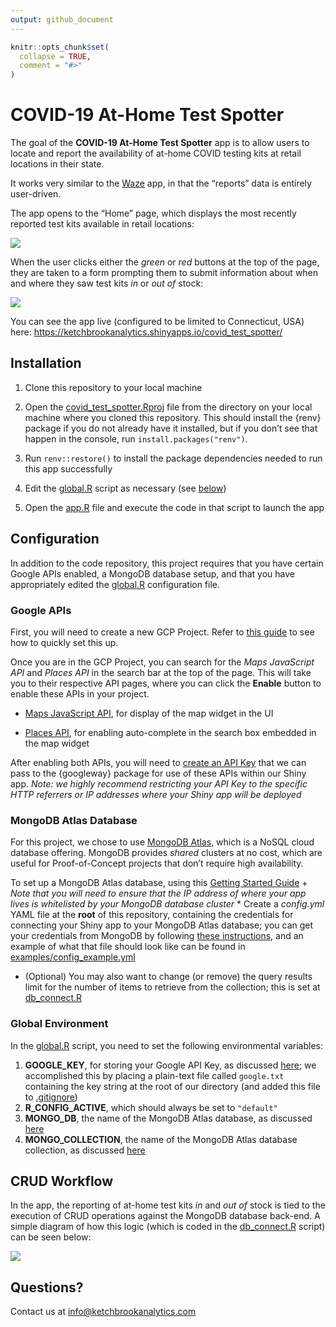 ```yaml
---
output: github_document
---
```


<!-- README.md is generated from README.Rmd. Please edit that file -->

```r
knitr::opts_chunk$set(
  collapse = TRUE,
  comment = "#>"
)
```

# COVID-19 At-Home Test Spotter

<!-- badges: start -->
<!-- badges: end -->

The goal of the **COVID-19 At-Home Test Spotter** app is to allow users to locate and report the availability of at-home COVID testing kits at retail locations in their state.

It works very similar to the [Waze](https://www.waze.com/) app, in that the "reports" data is entirely user-driven.

The app opens to the "Home" page, which displays the most recently reported test kits available in retail locations:

![](www/home_page.PNG)

When the user clicks either the *green* or *red* buttons at the top of the page, they are taken to a form prompting them to submit information about when and where they saw test kits *in* or *out of* stock:

![](www/report_in_page.PNG)

You can see the app live (configured to be limited to Connecticut, USA) here: [https://ketchbrookanalytics.shinyapps.io/covid_test_spotter/](https://ketchbrookanalytics.shinyapps.io/covid_test_spotter/) 

## Installation

1. Clone this repository to your local machine

2. Open the [covid_test_spotter.Rproj](covid_test_spotter.Rproj) file from the directory on your local machine where you cloned this repository. This should install the {renv} package if you do not already have it installed, but if you don't see that happen in the console, run `install.packages("renv")`.

3. Run `renv::restore()` to install the package dependencies needed to run this app successfully

4. Edit the [global.R](global.R) script as necessary (see [below](#configuration))

5. Open the [app.R](app.R) file and execute the code in that script to launch the app

## Configuration

In addition to the code repository, this project requires that you have certain Google APIs enabled, a MongoDB database setup, and that you have appropriately edited the [global.R](#global-environment) configuration file.

### Google APIs

First, you will need to create a new GCP Project. Refer to [this guide](https://cloud.google.com/resource-manager/docs/creating-managing-projects#creating_a_project) to see how to quickly set this up.

Once you are in the GCP Project, you can search for the *Maps JavaScript API* and *Places API* in the search bar at the top of the page. This will take you to their respective API pages, where you can click the **Enable** button to enable these APIs in your project.

* [Maps JavaScript API](https://developers.google.com/maps/documentation/javascript/overview), for display of the map widget in the UI

* [Places API](https://developers.google.com/maps/documentation/places/web-service/overview), for enabling auto-complete in the search box embedded in the map widget

After enabling both APIs, you will need to [create an API Key](https://cloud.google.com/docs/authentication/api-keys#creating_an_api_key) that we can pass to the {googleway} package for use of these APIs within our Shiny app. *Note: we highly recommend restricting your API Key to the specific HTTP referrers or IP addresses where your Shiny app will be deployed*

### MongoDB Atlas Database

For this project, we chose to use [MongoDB Atlas](https://www.mongodb.com/atlas/database), which is a NoSQL cloud database offering. MongoDB provides *shared* clusters at no cost, which are useful for Proof-of-Concept projects that don't require high availability.

To set up a MongoDB Atlas database, using this [Getting Started Guide](https://docs.atlas.mongodb.com/getting-started/)
    + *Note that you will need to ensure that the IP address of where your app lives is whitelisted by your MongoDB database cluster*
* Create a *config.yml* YAML file at the **root** of this repository, containing the credentials for connecting your Shiny app to your MongoDB Atlas database; you can get your credentials from MongoDB by following [these instructions](https://docs.atlas.mongodb.com/tutorial/connect-to-your-cluster/#connect-to-your-atlas-cluster), and an example of what that file should look like can be found in [examples/config_example.yml](examples/config_example.yml)

* (Optional) You may also want to change (or remove) the query results limit for the number of items to retrieve from the collection; this is set at [db_connect.R](db_connect.R#L31)

### Global Environment

In the [global.R](global.R) script, you need to set the following environmental variables:

1. **GOOGLE_KEY**, for storing your Google API Key, as discussed [here](#google-apis); we accomplished this by placing a plain-text file called `google.txt` containing the key string at the root of our directory (and added this file to [.gitignore](.gitignore))
2. **R_CONFIG_ACTIVE**, which should always be set to `"default"`
3. **MONGO_DB**, the name of the MongoDB Atlas database, as discussed [here](#mongodb-atlas-database)
3. **MONGO_COLLECTION**, the name of the MongoDB Atlas database collection, as discussed [here](#mongodb-atlas-database)

## CRUD Workflow

In the app, the reporting of at-home test kits *in* and *out of* stock is tied to the execution of CRUD operations against the MongoDB database back-end. A simple diagram of how this logic (which is coded in the [db_connect.R](R/db_connect.R) script) can be seen below:

![](www/flowchart.png)

## Questions?

Contact us at [info@ketchbrookanalytics.com](mailto:info@ketchbrookanalytics.com?subject=COVID%20Test%20Spotter%20App)
